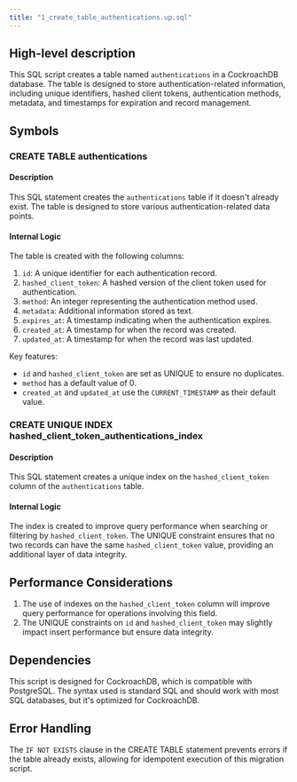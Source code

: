 ```yaml
---
title: "1_create_table_authentications.up.sql"
---
```


## High-level description
This SQL script creates a table named `authentications` in a CockroachDB database. The table is designed to store authentication-related information, including unique identifiers, hashed client tokens, authentication methods, metadata, and timestamps for expiration and record management.

## Symbols

### CREATE TABLE authentications
#### Description
This SQL statement creates the `authentications` table if it doesn't already exist. The table is designed to store various authentication-related data points.

#### Internal Logic
The table is created with the following columns:
1. `id`: A unique identifier for each authentication record.
2. `hashed_client_token`: A hashed version of the client token used for authentication.
3. `method`: An integer representing the authentication method used.
4. `metadata`: Additional information stored as text.
5. `expires_at`: A timestamp indicating when the authentication expires.
6. `created_at`: A timestamp for when the record was created.
7. `updated_at`: A timestamp for when the record was last updated.

Key features:
- `id` and `hashed_client_token` are set as UNIQUE to ensure no duplicates.
- `method` has a default value of 0.
- `created_at` and `updated_at` use the `CURRENT_TIMESTAMP` as their default value.

### CREATE UNIQUE INDEX hashed_client_token_authentications_index
#### Description
This SQL statement creates a unique index on the `hashed_client_token` column of the `authentications` table.

#### Internal Logic
The index is created to improve query performance when searching or filtering by `hashed_client_token`. The UNIQUE constraint ensures that no two records can have the same `hashed_client_token` value, providing an additional layer of data integrity.

## Performance Considerations
1. The use of indexes on the `hashed_client_token` column will improve query performance for operations involving this field.
2. The UNIQUE constraints on `id` and `hashed_client_token` may slightly impact insert performance but ensure data integrity.

## Dependencies
This script is designed for CockroachDB, which is compatible with PostgreSQL. The syntax used is standard SQL and should work with most SQL databases, but it's optimized for CockroachDB.

## Error Handling
The `IF NOT EXISTS` clause in the CREATE TABLE statement prevents errors if the table already exists, allowing for idempotent execution of this migration script.